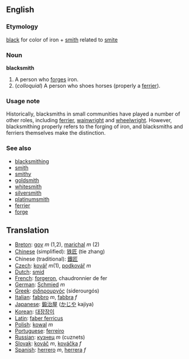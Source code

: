 {{Wikipedia}}
==English==

=== Etymology ===

[[black]] for color of iron + [[smith]] related to [[smite]]

=== Noun ===
'''blacksmith'''

# A person who [[forge]]s iron.
# (''colloquial'') A person who shoes horses (properly a [[ferrier]]).

=== Usage note ===

Historically, blacksmiths in small communities have played a number of other roles, including [[ferrier]], [[wainwright]] and [[wheelwright]].  However, blacksmithing properly refers to the forging of iron, and blacksmiths and ferriers themselves make the distinction.


===See also===
*[[blacksmithing]]
*[[smith]]
*[[smithy]]
*[[goldsmith]]
*[[whitesmith]]
*[[silversmith]]
*[[platinumsmith]]
*[[ferrier]]
*[[forge]]

== Translation ==

*[[Breton]]: [[gov]] ''m'' (1,2), [[marichal]] ''m'' (2)
*[[Chinese]] (simplified): [[铁匠]] (tie zhang)
*Chinese (traditional): [[鐵匠]]
*[[Czech]]: [[kovář]]  ''m''(1), [[podkovář]] ''m''
*[[Dutch]]: [[smid]]
*[[French]]: [[forgeron]], chaudronnier de fer
*[[German]]: [[Schmied]] ''m''
*[[Greek]]: [[σιδηρουργός]] (siderourgós)
*[[Italian]]: [[fabbro]] ''m'', [[fabbra]] ''f''
*[[Japanese]]: [[鍛治屋]] ([[かじや]] kajiya)
*[[Korean]]: [[대장장이]]
*[[Latin]]: [[faber ferricus]]
*[[Polish]]: [[kowal]] ''m''
*[[Portuguese]]: [[ferreiro]]
*[[Russian]]: [[кузнeц]] ''m'' (cuznets)
*[[Slovak]]: [[kováč]]  ''m'', [[kováčka]] ''f''
*[[Spanish]]: [[herrero]] ''m'', [[herrera]] ''f''